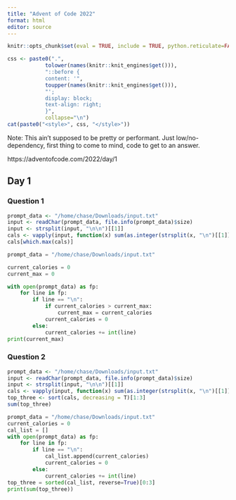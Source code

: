```yaml
---
title: "Advent of Code 2022"
format: html
editor: source
---
```


```r
knitr::opts_chunk$set(eval = TRUE, include = TRUE, python.reticulate=FALSE)
```

```r
css <- paste0(".",
            tolower(names(knitr::knit_engines$get())),
            "::before {
            content: '",
            toupper(names(knitr::knit_engines$get())),
            "';
            display: block;
            text-align: right;
            }",
            collapse="\n")
cat(paste0("<style>", css, "</style>"))
```


Note: This ain't supposed to be pretty or performant. Just low/no-dependency, first thing to come to mind, code to get to an answer.

https://adventofcode.com/2022/day/1


## Day 1

### Question 1

```r
prompt_data <- "/home/chase/Downloads/input.txt"
input <- readChar(prompt_data, file.info(prompt_data)$size)
input <- strsplit(input, "\n\n")[[1]]
cals <- vapply(input, function(x) sum(as.integer(strsplit(x, "\n")[[1]])), 1,USE.NAMES = F)
cals[which.max(cals)]

```

```python
prompt_data = "/home/chase/Downloads/input.txt"

current_calories = 0
current_max = 0

with open(prompt_data) as fp:
    for line in fp:
        if line == "\n":
            if current_calories > current_max:
                current_max = current_calories
            current_calories = 0
        else:
            current_calories += int(line)
print(current_max)            
```

### Question 2


```r
prompt_data <- "/home/chase/Downloads/input.txt"
input <- readChar(prompt_data, file.info(prompt_data)$size)
input <- strsplit(input, "\n\n")[[1]]
cals <- vapply(input, function(x) sum(as.integer(strsplit(x, "\n")[[1]])), 1,USE.NAMES = F)
top_three <- sort(cals, decreasing = T)[1:3]
sum(top_three)
```

```python
prompt_data = "/home/chase/Downloads/input.txt"
current_calories = 0
cal_list = []
with open(prompt_data) as fp:
    for line in fp:
        if line == "\n":
            cal_list.append(current_calories)
            current_calories = 0
        else:
            current_calories += int(line)
top_three = sorted(cal_list, reverse=True)[0:3]
print(sum(top_three))
```
